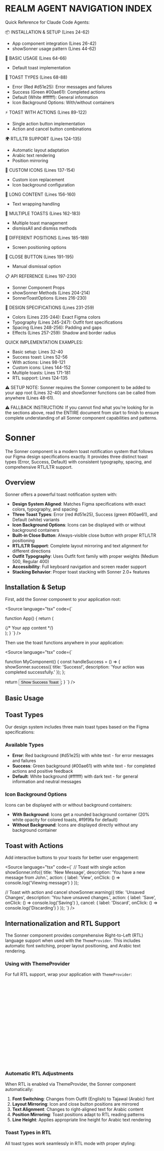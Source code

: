 
<Meta of={SonnerStories} />


REALM AGENT NAVIGATION INDEX
=============================
Quick Reference for Claude Code Agents:

📦 INSTALLATION & SETUP (Lines 24-62)
- App component integration (Lines 26-42)
- showSonner usage pattern (Lines 44-62)

🎯 BASIC USAGE (Lines 64-66)
- Default toast implementation

🎨 TOAST TYPES (Lines 68-88)
- Error (Red #d51e25): Error messages and failures
- Success (Green #00ae61): Completed actions
- Default (White #ffffff): General information
- Icon Background Options: With/without containers

⚡ TOAST WITH ACTIONS (Lines 89-122)
- Single action button implementation
- Action and cancel button combinations

🌍 RTL/LTR SUPPORT (Lines 124-135)
- Automatic layout adaptation
- Arabic text rendering
- Position mirroring

🎨 CUSTOM ICONS (Lines 137-154)
- Custom icon replacement
- Icon background configuration

📄 LONG CONTENT (Lines 156-160)
- Text wrapping handling

🔢 MULTIPLE TOASTS (Lines 162-183)
- Multiple toast management
- dismissAll and dismiss methods

📍 DIFFERENT POSITIONS (Lines 185-189)
- Screen positioning options

🔘 CLOSE BUTTON (Lines 191-195)
- Manual dismissal option

📋 API REFERENCE (Lines 197-230)
- Sonner Component Props
- showSonner Methods (Lines 204-214)
- SonnerToastOptions (Lines 216-230)

🎨 DESIGN SPECIFICATIONS (Lines 231-259)
- Colors (Lines 235-244): Exact Figma colors
- Typography (Lines 245-247): Outfit font specifications
- Spacing (Lines 248-256): Padding and gaps
- Effects (Lines 257-259): Shadow and border radius

QUICK IMPLEMENTATION EXAMPLES:
- Basic setup: Lines 32-40
- Success toast: Lines 52-56
- With actions: Lines 98-121
- Custom icons: Lines 144-152
- Multiple toasts: Lines 171-181
- RTL support: Lines 124-135

⚠️ SETUP NOTE:
Sonner requires the Sonner component to be added to your app root (Lines 32-40) and showSonner functions can be called from anywhere (Lines 48-61).

⚠️ FALLBACK INSTRUCTION:
If you cannot find what you're looking for in the sections above, 
read the ENTIRE document from start to finish to ensure complete 
understanding of all Sonner component capabilities and patterns.


# Sonner

The Sonner component is a modern toast notification system that follows our Figma design specifications exactly. It provides three distinct toast types (Error, Success, Default) with consistent typography, spacing, and comprehensive RTL/LTR support.

## Overview

Sonner offers a powerful toast notification system with:

- **Design System Aligned**: Matches Figma specifications with exact colors, typography, and spacing
- **Three Toast Types**: Error (red #d51e25), Success (green #00ae61), and Default (white) variants
- **Icon Background Options**: Icons can be displayed with or without background containers
- **Built-in Close Button**: Always-visible close button with proper RTL/LTR positioning
- **RTL/LTR Support**: Complete layout mirroring and text alignment for different directions
- **Outfit Typography**: Uses Outfit font family with proper weights (Medium 500, Regular 400)
- **Accessibility**: Full keyboard navigation and screen reader support
- **Stacking Behavior**: Proper toast stacking with Sonner 2.0+ features

## Installation & Setup

First, add the Sonner component to your application root:

<Source
  language="tsx"
  code={`

function App() {
  return (
    <div>
      {/* Your app content */}
      <Sonner position="bottom-right" />
    </div>
  );
}
`}
/>

Then use the toast functions anywhere in your application:

<Source
  language="tsx"
  code={`

function MyComponent() {
  const handleSuccess = () => {
    showSonner.success({
      title: 'Success!',
      description: 'Your action was completed successfully.'
    });
  };

  return <button onClick={handleSuccess}>Show Success Toast</button>;
}
`}
/>

## Basic Usage

<Canvas of={SonnerStories.Default} />

## Toast Types

Our design system includes three main toast types based on the Figma specifications:

<Canvas of={SonnerStories.ToastTypes} />

### Available Types

- **Error**: Red background (#d51e25) with white text - for error messages and failures
- **Success**: Green background (#00ae61) with white text - for completed actions and positive feedback  
- **Default**: White background (#ffffff) with dark text - for general information and neutral messages

### Icon Background Options

Icons can be displayed with or without background containers:

<Canvas of={SonnerStories.IconBackgroundVariants} />

- **With Background**: Icons get a rounded background container (20% white opacity for colored toasts, #f9f9fa for default)
- **Without Background**: Icons are displayed directly without any background container

## Toast with Actions

Add interactive buttons to your toasts for better user engagement:

<Canvas of={SonnerStories.WithActions} />

<Source
  language="tsx"
  code={`
// Toast with single action
showSonner.info({
  title: 'New Message',
  description: 'You have a new message from John.',
  action: {
    label: 'View',
    onClick: () => console.log('Viewing message')
  }
});

// Toast with action and cancel
showSonner.warning({
  title: 'Unsaved Changes',
  description: 'You have unsaved changes.',
  action: {
    label: 'Save',
    onClick: () => console.log('Saving')
  },
  cancel: {
    label: 'Discard',
    onClick: () => console.log('Discarding')
  }
});
`}
/>

## Internationalization and RTL Support

The Sonner component provides comprehensive Right-to-Left (RTL) language support when used with the `ThemeProvider`. This includes automatic font switching, proper layout positioning, and Arabic text rendering.

### Using with ThemeProvider

For full RTL support, wrap your application with `ThemeProvider`:

```jsx
import { ThemeProvider, Sonner, showSonner } from '@tagaddod-design/react';

function App() {
  return (
    <ThemeProvider defaultDirection="rtl" defaultLocale="ar">
      <div>
        {/* Your app content */}
        <button onClick={() => showSonner.success({
          title: 'نجح!',
          description: 'تم إنجاز العملية بنجاح.'
        })}>
          عرض التنبيه
        </button>
        <Sonner position="bottom-right" />
      </div>
    </ThemeProvider>
  );
}
```

### Automatic RTL Adjustments

When RTL is enabled via ThemeProvider, the Sonner component automatically:

1. **Font Switching**: Changes from Outfit (English) to Tajawal (Arabic) font
2. **Layout Mirroring**: Icon and close button positions are mirrored
3. **Text Alignment**: Changes to right-aligned text for Arabic content
4. **Position Mirroring**: Toast positions adapt to RTL reading patterns
5. **Line Height**: Applies appropriate line height for Arabic text rendering

### Toast Types in RTL

All toast types work seamlessly in RTL mode with proper styling:

<Canvas of={SonnerStories.RTLSupport} />

```jsx
import { useTheme } from '@tagaddod-design/react';

function RTLToastExamples() {
  const { isRTL } = useTheme();
  
  const showSuccess = () => {
    showSonner.success({
      title: isRTL ? 'تم بنجاح!' : 'Success!',
      description: isRTL ? 'تم حفظ التغييرات بنجاح.' : 'Changes saved successfully.',
      action: {
        label: isRTL ? 'عرض' : 'View',
        onClick: () => console.log('Viewing changes')
      }
    });
  };

  const showError = () => {
    showSonner.error({
      title: isRTL ? 'خطأ!' : 'Error!',
      description: isRTL ? 'فشل في حفظ التغييرات.' : 'Failed to save changes.',
      action: {
        label: isRTL ? 'إعادة المحاولة' : 'Retry',
        onClick: () => console.log('Retrying')
      }
    });
  };

  const showWarning = () => {
    showSonner.warning({
      title: isRTL ? 'تحذير!' : 'Warning!',
      description: isRTL ? 'هناك تغييرات غير محفوظة.' : 'You have unsaved changes.',
      action: {
        label: isRTL ? 'حفظ' : 'Save',
        onClick: () => console.log('Saving')
      },
      cancel: {
        label: isRTL ? 'تجاهل' : 'Discard',
        onClick: () => console.log('Discarding')
      }
    });
  };

  return (
    <div style={{ direction: isRTL ? 'rtl' : 'ltr' }}>
      <button onClick={showSuccess}>
        {isRTL ? 'نجاح' : 'Success'}
      </button>
      <button onClick={showError}>
        {isRTL ? 'خطأ' : 'Error'}
      </button>
      <button onClick={showWarning}>
        {isRTL ? 'تحذير' : 'Warning'}
      </button>
    </div>
  );
}
```

### Action Buttons in RTL

Action buttons automatically adapt to RTL layout:

```jsx
function ActionButtonsRTL() {
  const { isRTL } = useTheme();
  
  const showToastWithActions = () => {
    showSonner.info({
      title: isRTL ? 'رسالة جديدة' : 'New Message',
      description: isRTL ? 'لديك رسالة جديدة من أحمد.' : 'You have a new message from Ahmed.',
      action: {
        label: isRTL ? 'قراءة' : 'Read',
        onClick: () => console.log('Reading message')
      },
      cancel: {
        label: isRTL ? 'لاحقاً' : 'Later',
        onClick: () => console.log('Dismiss')
      }
    });
  };

  return (
    <button onClick={showToastWithActions}>
      {isRTL ? 'عرض رسالة مع إجراءات' : 'Show Message with Actions'}
    </button>
  );
}
```

### Loading States in RTL

Loading toasts work properly in RTL contexts:

```jsx
function LoadingToastRTL() {
  const { isRTL } = useTheme();
  
  const showLoadingToast = () => {
    const toastId = showSonner.loading({
      title: isRTL ? 'جاري التحميل...' : 'Loading...',
      description: isRTL ? 'جاري حفظ البيانات.' : 'Saving data.'
    });

    // Simulate async operation
    setTimeout(() => {
      showSonner.success({
        id: toastId,
        title: isRTL ? 'تم!' : 'Done!',
        description: isRTL ? 'تم حفظ البيانات بنجاح.' : 'Data saved successfully.'
      });
    }, 2000);
  };

  return (
    <button onClick={showLoadingToast}>
      {isRTL ? 'حفظ البيانات' : 'Save Data'}
    </button>
  );
}
```

### Custom Icons in RTL

Custom icons work seamlessly in RTL layouts:

```jsx
import { IconHeart, IconStar, IconBookmark } from '@tabler/icons-react';

function CustomIconsRTL() {
  const { isRTL } = useTheme();
  
  const showCustomIconToast = () => {
    showSonner.info({
      title: isRTL ? 'مُفضّل!' : 'Favorited!',
      description: isRTL ? 'تم إضافة العنصر للمفضلة.' : 'Item added to favorites.',
      icon: <IconHeart size={16} style={{ color: '#e74c3c' }} />,
      iconBackground: true
    });
  };

  return (
    <button onClick={showCustomIconToast}>
      {isRTL ? 'إضافة للمفضلة' : 'Add to Favorites'}
    </button>
  );
}
```

### Position Adjustment in RTL

Toast positions automatically adjust for RTL:

```jsx
function RTLPositions() {
  const { isRTL } = useTheme();
  
  return (
    <div>
      {/* Position adjusts automatically based on reading direction */}
      <Sonner position={isRTL ? "bottom-left" : "bottom-right"} />
      
      <button onClick={() => showSonner.info({
        title: isRTL ? 'معلومة' : 'Information',
        description: isRTL ? 'هذا تنبيه في الموضع المناسب.' : 'This is a toast in the proper position.'
      })}>
        {isRTL ? 'عرض تنبيه' : 'Show Toast'}
      </button>
    </div>
  );
}
```

### RTL Layout Features

**In RTL mode, the toast component automatically:**
- **Icon and close button positions are mirrored** - close button appears on the left
- **Text alignment changes to right-aligned** for Arabic text
- **Layout flows from right to left** maintaining natural reading patterns
- **Proper Arabic text rendering** with Tajawal font and correct line heights
- **Action buttons reorder** appropriately for RTL interfaces
- **Toast positioning** respects RTL reading patterns

### RTL Best Practices

1. **Always use ThemeProvider** for proper RTL support and font switching
2. **Test with actual Arabic content** to ensure proper text rendering
3. **Use `useTheme` hook** to access RTL state and theme information  
4. **Consider toast positioning** - choose positions that feel natural for RTL
5. **Test action buttons** to ensure proper ordering and interaction
6. **Provide Arabic labels** for actions and button text
7. **Test loading states** with Arabic text to ensure proper display

## Custom Icons

Replace the default type icons with your own custom icons:

<Canvas of={SonnerStories.CustomIcon} />

<Source
  language="tsx"
  code={`

showSonner.info({
  title: 'Liked!',
  description: 'You liked this post.',
  icon: <IconHeart size={16} style={{ color: '#e74c3c' }} />,
  iconBackground: true // or false to show without background
});
`}
/>

## Long Content

Sonner handles long content gracefully with proper text wrapping:

<Canvas of={SonnerStories.LongContent} />

## Multiple Toasts

Show multiple toasts and manage them collectively:

<Canvas of={SonnerStories.MultipleToasts} />

<Source
  language="tsx"
  code={`
// Show multiple toasts
showSonner.success({ title: 'First', description: 'First toast' });
showSonner.info({ title: 'Second', description: 'Second toast' });
showSonner.warning({ title: 'Third', description: 'Third toast' });

// Dismiss all toasts
showSonner.dismissAll();

// Dismiss specific toast
const toastId = showSonner.info({ title: 'Toast', description: 'Message' });
showSonner.dismiss(toastId);
`}
/>

## Different Positions

Position toasts in different areas of the screen:

<Canvas of={SonnerStories.DifferentPositions} />

## Close Button

Enable a close button for manual dismissal:

<Canvas of={SonnerStories.WithCloseButton} />

## API Reference

### Sonner Component Props

<ArgTypes of={SonnerStories} />

### showSonner Methods

| Method | Description | Parameters |
|--------|-------------|------------|
| `showSonner.success(options)` | Show success toast | `SonnerToastOptions` |
| `showSonner.error(options)` | Show error toast | `SonnerToastOptions` |
| `showSonner.warning(options)` | Show warning toast | `SonnerToastOptions` |
| `showSonner.info(options)` | Show info toast | `SonnerToastOptions` |
| `showSonner.loading(options)` | Show loading toast | `SonnerToastOptions` |
| `showSonner.custom(options)` | Show custom toast | `SonnerToastOptions` |
| `showSonner.dismiss(id?)` | Dismiss specific toast | `string \| number` (optional) |
| `showSonner.dismissAll()` | Dismiss all toasts | - |

### SonnerToastOptions

| Property | Type | Default | Description |
|----------|------|---------|-------------|
| `id` | `string \| number` | - | Unique identifier for the toast |
| `title` | `string` | - | The main title text of the toast |
| `description` | `string` | - | The description text below the title |
| `duration` | `number` | `4000` | How long the toast should be visible (in milliseconds) |
| `icon` | `React.ReactNode` | - | Custom icon to display (overrides default type icon) |
| `iconBackground` | `boolean` | `true` | Whether to show a background container around the icon |
| `action` | `{ label: string; onClick: () => void }` | - | Primary action button |
| `cancel` | `{ label: string; onClick: () => void }` | - | Secondary cancel button |
| `onDismiss` | `() => void` | - | Callback when toast is manually dismissed |
| `onAutoClose` | `() => void` | - | Callback when toast auto-closes |

## Design Specifications

Based on the Figma design, the component uses these exact specifications:

### Colors
- **Error Background**: #d51e25
- **Success Background**: #00ae61  
- **Default Background**: #ffffff
- **Icon Background (colored toasts)**: rgba(255, 255, 255, 0.2)
- **Icon Background (default toast)**: #f9f9fa
- **Text on colored backgrounds**: #ffffff
- **Primary text (default)**: #16161d
- **Secondary text (default)**: #7d8096

### Typography
- **Title**: Outfit Medium, 16px, line-height 1.5
- **Description**: Outfit Regular, 14px, line-height 1.5

### Spacing
- **Toast padding**: 12px
- **Gap between content and close button**: 8px
- **Gap between icon and text**: 3px
- **Gap between title and description**: 2px
- **Icon size**: 20px
- **Icon background padding**: 12px

### Effects
- **Shadow**: 0px 8px 16px -4px rgba(26, 26, 26, 0.22)
- **Border radius**: 8px (toast), 4px (icon background) 